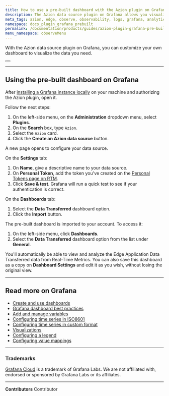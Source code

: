 ```yaml
---
title: How to use a pre-built dashboard with the Azion plugin on Grafana
description: The Azion data source plugin on Grafana allows you visualize the data from your existing applications on Azion on a Grafana dashboard.
meta_tags: azion, edge, observe, observability, logs, grafana, analytics, metrics
namespace: docs_plugin_grafana_prebuilt
permalink: /documentation/products/guides/azion-plugin-grafana-pre-built-dash/
menu_namespace: observeMenu
---
```



With the Azion data source plugin on Grafana, you can customize your own dashboard to visualize the data you need.

<Button href="/en/documentation/products/guides/observe/integrate-grafana/" text="go to integrate with grafana guide" variant="secondary" target="_blank"></Button>

---

## Using the pre-built dashboard on Grafana

After [installing a Grafana instance locally](https://github.com/aziontech/grafana-plugin/blob/dev/README.md#install-azion-plugin-on-local-grafana-install-locally) on your machine and authorizing the Azion plugin, open it.

Follow the next steps:

1. On the left-side menu, on the **Administration** dropdown menu, select **Plugins**.
2. On the **Search** box, type `Azion`.
3. Select the `Azion` card.
4. Click the **Create an Azion data source** button.

A new page opens to configure your data source.

On the **Settings** tab:

1. On **Name**, give a descriptive name to your data source.
2. On **Personal Token**, add the token you've created on the [Personal Tokens page on RTM](/en/documentation/products/accounts/personal-tokens/).
3. Click **Save & test**. Grafana will run a quick test to see if your authentication is correct.

On the **Dashboards** tab:

1. Select the **Data Transferred** dashboard option.
2. Click the **Import** button.

The pre-built dashboard is imported to your account. To access it:

1. On the left-side menu, click **Dashboards**.
2. Select the **Data Transferred** dashboard option from the list under **General**.

You'll automatically be able to view and analyze the Edge Application Data Transferred data from Real-Time Metrics. You can also save this dashboard as a copy on **Dashboard Settings** and edit it as you wish, without losing the original view.

---

## Read more on Grafana

- [Create and use dashboards](https://grafana.com/docs/grafana/latest/dashboards/)
- [Grafana dashboard best practices](https://grafana.com/docs/grafana/latest/dashboards/build-dashboards/best-practices/)
- [Add and manage variables](https://grafana.com/docs/grafana/latest/dashboards/variables/)
- [Configuring time series in ISO8601](https://momentjs.com/docs/#/parsing/string/)
- [Configuring time series in custom format](https://momentjs.com/docs/#/parsing/string-format/)
- [Visualizations](https://grafana.com/docs/grafana/latest/panels-visualizations/visualizations/)
- [Configuring a legend](https://grafana.com/docs/grafana/latest/panels-visualizations/visualizations/configure-legend/)
- [Configuring value mappings](https://grafana.com/docs/grafana/latest/panels-visualizations/configure-value-mappings/)

---

### Trademarks

[Grafana Cloud](https://grafana.com/products/cloud/) is a trademark of Grafana Labs. We are not affiliated with, endorsed or sponsored by Grafana Labs or its affiliates.



---


**Contributors** <ContributorList>Contributor</ContributorList>
